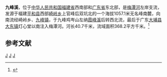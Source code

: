 '''九峰溪'''，位于[[中华人民共和国|中华人民共和国]][[福建省|福建省]]西南部和[[广东省|广东省]]东北部，是[[梅潭河|梅潭河]]左岸支流，发源于福建[[平和县|平和县]]西部[[崎岭乡|崎岭乡]]上官峰后双坑北的一个海拔1057.1米无名峰南麓，向南流经崎岭乡、[[九峰镇_(平和县)|九峰镇]]，于九峰鸡岑山左纳[[霞峰溪|霞峰溪]]后转西北流，最后于广东[[大埔县|大埔县]][[大东镇_(大埔县)|大东镇]]灯心堂以南注入梅潭河。河长40.7千米，流域面积368.2平方千米。<ref name="中国河湖大典">{{cite book |author=《[[中国河湖大典|中国河湖大典]]》编纂委员会 |title=《中国河湖大典·珠江卷》 |year=2013年1月 |publisher=中国水利水电出版社 |location=北京 |pages=346页|isbn= 978-7-5170-0561-2 }}</ref>

== 参考文献 ==
{{Reflist}}

{{韩江水系}}
{{中国地理小作品}}
[[Category:韩江水系|J]]
[[Category:福建河流|J]]
[[Category:广东河流|J]]